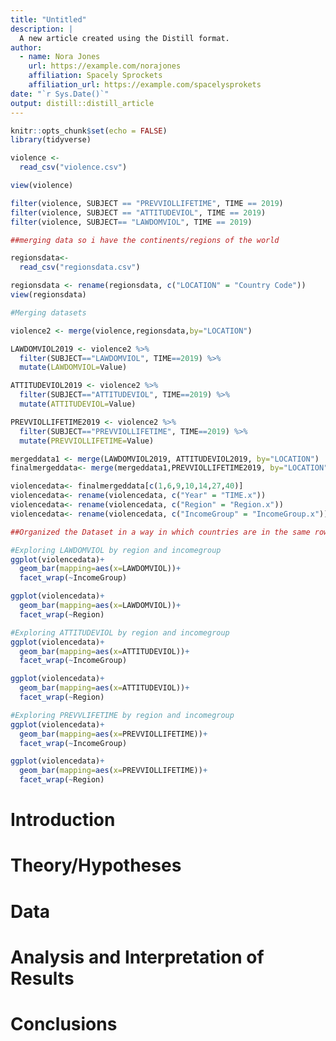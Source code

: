 ```yaml
---
title: "Untitled"
description: |
  A new article created using the Distill format.
author:
  - name: Nora Jones 
    url: https://example.com/norajones
    affiliation: Spacely Sprockets
    affiliation_url: https://example.com/spacelysprokets
date: "`r Sys.Date()`"
output: distill::distill_article
---
```


```r
knitr::opts_chunk$set(echo = FALSE)
library(tidyverse)
```

```r
violence <- 
  read_csv("violence.csv")

view(violence)

filter(violence, SUBJECT == "PREVVIOLLIFETIME", TIME == 2019)
filter(violence, SUBJECT == "ATTITUDEVIOL", TIME == 2019)
filter(violence, SUBJECT== "LAWDOMVIOL", TIME == 2019)

##merging data so i have the continents/regions of the world

regionsdata<-
  read_csv("regionsdata.csv")

regionsdata <- rename(regionsdata, c("LOCATION" = "Country Code"))
view(regionsdata)

#Merging datasets

violence2 <- merge(violence,regionsdata,by="LOCATION")

LAWDOMVIOL2019 <- violence2 %>% 
  filter(SUBJECT=="LAWDOMVIOL", TIME==2019) %>% 
  mutate(LAWDOMVIOL=Value)

ATTITUDEVIOL2019 <- violence2 %>% 
  filter(SUBJECT=="ATTITUDEVIOL", TIME==2019) %>% 
  mutate(ATTITUDEVIOL=Value)

PREVVIOLLIFETIME2019 <- violence2 %>% 
  filter(SUBJECT=="PREVVIOLLIFETIME", TIME==2019) %>% 
  mutate(PREVVIOLLIFETIME=Value)

mergeddata1 <- merge(LAWDOMVIOL2019, ATTITUDEVIOL2019, by="LOCATION")
finalmergeddata<- merge(mergeddata1,PREVVIOLLIFETIME2019, by="LOCATION" )

violencedata<- finalmergeddata[c(1,6,9,10,14,27,40)]
violencedata<- rename(violencedata, c("Year" = "TIME.x"))
violencedata<- rename(violencedata, c("Region" = "Region.x"))
violencedata<- rename(violencedata, c("IncomeGroup" = "IncomeGroup.x"))

##Organized the Dataset in a way in which countries are in the same row

#Exploring LAWDOMVIOL by region and incomegroup
ggplot(violencedata)+
  geom_bar(mapping=aes(x=LAWDOMVIOL))+
  facet_wrap(~IncomeGroup)

ggplot(violencedata)+
  geom_bar(mapping=aes(x=LAWDOMVIOL))+
  facet_wrap(~Region)

#Exploring ATTITUDEVIOL by region and incomegroup
ggplot(violencedata)+
  geom_bar(mapping=aes(x=ATTITUDEVIOL))+
  facet_wrap(~IncomeGroup)

ggplot(violencedata)+
  geom_bar(mapping=aes(x=ATTITUDEVIOL))+
  facet_wrap(~Region)

#Exploring PREVVLIFETIME by region and incomegroup
ggplot(violencedata)+
  geom_bar(mapping=aes(x=PREVVIOLLIFETIME))+
  facet_wrap(~IncomeGroup)

ggplot(violencedata)+
  geom_bar(mapping=aes(x=PREVVIOLLIFETIME))+
  facet_wrap(~Region)


```

# Introduction

# Theory/Hypotheses

# Data

# Analysis and Interpretation of Results

# Conclusions





